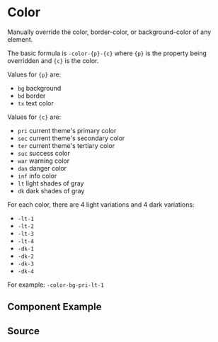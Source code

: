 

# Color

Manually override the color, border-color, or background-color of any element.

The basic formula is `-color-{p}-{c}` where `{p}` is the property being overridden and `{c}` is the color.

Values for `{p}` are:

-   `bg` background
-   `bd` border
-   `tx` text color

Values for `{c}` are:

-   `pri` current theme's primary color
-   `sec` current theme's secondary color
-   `ter` current theme's tertiary color
-   `suc` success color
-   `war` warning color
-   `dan` danger color
-   `inf` info color
-   `lt` light shades of gray
-   `dk` dark shades of gray

For each color, there are 4 light variations and 4 dark variations:

-   `-lt-1`
-   `-lt-2`
-   `-lt-3`
-   `-lt-4`
-   `-dk-1`
-   `-dk-2`
-   `-dk-3`
-   `-dk-4`

For example: `-color-bg-pri-lt-1`

## Component Example

<Canvas of={ColorStories.Default} />

## Source

<Source of={ColorStories.Default} />
